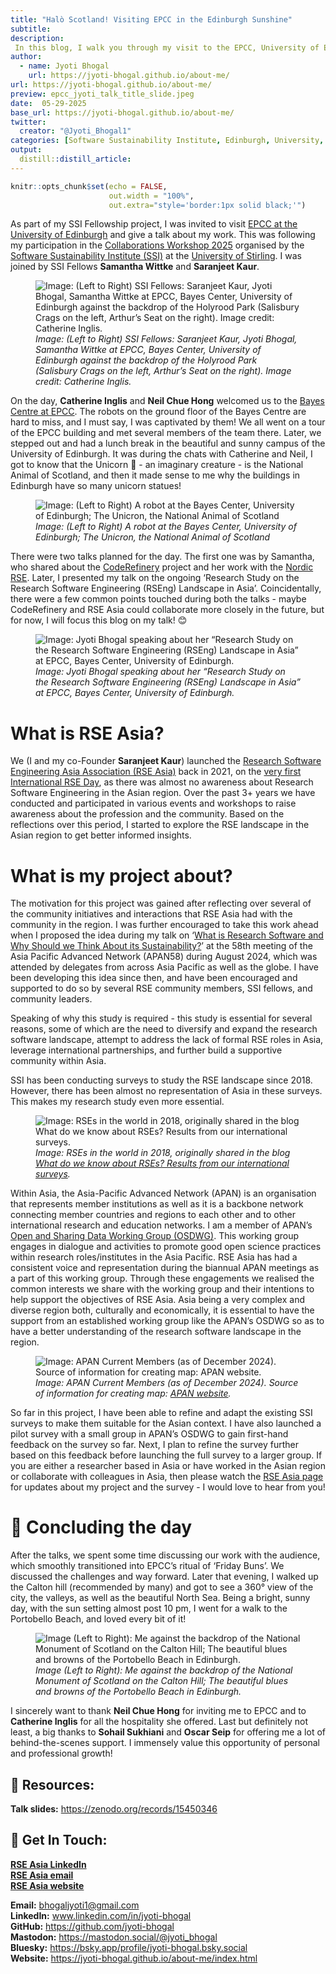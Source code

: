 ```yaml
---
title: "Halò Scotland! Visiting EPCC in the Edinburgh Sunshine"
subtitle: 
description: 
 In this blog, I walk you through my visit to the EPCC, University of Edinburgh where I was invited for a talk for my work towards the RSE Asia Association!
author:
  - name: Jyoti Bhogal
    url: https://jyoti-bhogal.github.io/about-me/
url: https://jyoti-bhogal.github.io/about-me/
preview: epcc_jyoti_talk_title_slide.jpeg
date:  05-29-2025
base_url: https://jyoti-bhogal.github.io/about-me/
twitter:
  creator: "@Jyoti_Bhogal1"
categories: [Software Sustainability Institute, Edinburgh, University, Talk,  Free and Open Source Software, Software, Research Software, Open Science, Open Source, Meta data] 
output:
  distill::distill_article:
---
```


```r
knitr::opts_chunk$set(echo = FALSE,
                      out.width = "100%",
                      out.extra="style='border:1px solid black;'")

```

As part of my SSI Fellowship project, I was invited to visit [EPCC at the University of Edinburgh](https://www.epcc.ed.ac.uk/) and give a talk about my work. This was following my participation in the [Collaborations Workshop 2025](https://www.software.ac.uk/workshop/collaborations-workshop-2025-cw25) organised by the [Software Sustainability Institute (SSI)](https://www.software.ac.uk/) at the [University of Stirling](https://www.stir.ac.uk/). I was joined by SSI Fellows **Samantha Wittke** and **Saranjeet Kaur**.

![*Image: (Left to Right) SSI Fellows: Saranjeet Kaur, Jyoti Bhogal, Samantha Wittke at EPCC, Bayes Center, University of Edinburgh against the backdrop of the Holyrood Park (Salisbury Crags on the left, Arthur’s Seat on the right). Image credit: Catherine Inglis.*](bayes_center_holyrood_park.jpg)

On the day, **Catherine Inglis** and **Neil Chue Hong** welcomed us to the [Bayes Centre at EPCC](https://bayes-centre.ed.ac.uk/). The robots on the ground floor of the Bayes Centre are hard to miss, and I must say, I was captivated by them\! We all went on a tour of the EPCC building and met several members of the team there. Later, we stepped out and had a lunch break in the beautiful and sunny campus of the University of Edinburgh. It was during the chats with Catherine and Neil, I got to know that the Unicorn 🦄 \- an imaginary creature \- is the National Animal of Scotland, and then it made sense to me why the buildings in Edinburgh have so many unicorn statues\! 

![*Image: (Left to Right) A robot at the Bayes Center, University of Edinburgh; The Unicron, the National Animal of Scotland*](robot_unicorn.png)

There were two talks planned for the day. The first one was by Samantha, who shared about the [CodeRefinery](https://coderefinery.org/) project and her work with the [Nordic RSE](https://nordic-rse.org/). Later, I presented my talk on the ongoing ‘Research Study on the Research Software Engineering (RSEng) Landscape in Asia’. Coincidentally, there were a few common points touched during both the talks \- maybe CodeRefinery and RSE Asia could collaborate more closely in the future, but for now, I will focus this blog on my talk\! 😊

![*Image: Jyoti Bhogal speaking about her “Research Study on the Research Software Engineering (RSEng) Landscape in Asia” at EPCC, Bayes Center, University of Edinburgh.*](epcc_jyoti_talk_title_slide.jpeg)  

# What is RSE Asia?

We (I and my co-Founder **Saranjeet Kaur**) launched the [Research Software Engineering Asia Association (RSE Asia)](https://rse-asia.github.io/RSE_Asia/) back in 2021, on the [very first International RSE Day](https://researchsoftware.org/council/intl-rse-day.html), as there was almost no awareness about Research Software Engineering in the Asian region. Over the past 3+ years we have conducted and participated in various events and workshops to raise awareness about the profession and the community. Based on the reflections over this period, I started to explore the RSE landscape in the Asian region to get better informed insights.

# What is my project about?

The motivation for this project was gained after reflecting over several of the community initiatives and interactions that RSE Asia had with the community in the region. I was further encouraged to take this work ahead when I proposed the idea during my talk on ‘[What is Research Software and Why Should we Think About its Sustainability?](https://zenodo.org/records/13377699)’ at the 58th meeting of the Asia Pacific Advanced Network (APAN58) during August 2024, which was attended by delegates from across Asia Pacific as well as the globe. I have been developing this idea since then, and have been encouraged and supported to do so by several RSE community members, SSI fellows, and community leaders. 

Speaking of why this study is required \- this study is essential for several reasons, some of which are the need to diversify and expand the research software landscape, attempt to address the lack of formal RSE roles in Asia, leverage international partnerships, and further build a supportive community within Asia.

SSI has been conducting surveys to study the RSE landscape since 2018\. However, there has been almost no representation of Asia in these surveys. This makes my research study even more essential. 

![*Image: RSEs in the world in 2018, originally shared in the blog [What do we know about RSEs? Results from our international surveys](https://www.software.ac.uk/blog/what-do-we-know-about-rses-results-our-international-surveys).*](ssi_survery_map.png)  

Within Asia, the Asia-Pacific Advanced Network (APAN) is an organisation that represents member institutions as well as it is a backbone network connecting member countries and regions to each other and to other international research and education networks. I am a member of APAN’s [Open and Sharing Data Working Group (OSDWG)](https://apan.net/elements/working-groups/open-sharing-data/). This working group engages in dialogue and activities to promote good open science practices within research roles/institutes in the Asia Pacific. RSE Asia has had a consistent voice and representation during the biannual APAN meetings as a part of this working group. Through these engagements we realised the common interests we share with the working group and their intentions to help support the objectives of RSE Asia. Asia being a very complex and diverse region both, culturally and economically, it is essential to have the support from an established working group like the APAN’s OSDWG so as to have a better understanding of the research software landscape in the region.

![*Image: APAN Current Members (as of December 2024). Source of information for creating map: [APAN website](https://apan.net/membership/current-members/).*](apan_current_members.png)

So far in this project, I have been able to refine and adapt the existing SSI surveys to make them suitable for the Asian context. I have also launched a pilot survey with a small group in APAN’s OSDWG to gain first-hand feedback on the survey so far. Next, I plan to refine the survey further based on this feedback before launching the full survey to a larger group. If you are either a researcher based in Asia or have worked in the Asian region or collaborate with colleagues in Asia, then please watch the [RSE Asia page](https://www.linkedin.com/company/rse-asia-association/?viewAsMember=true) for updates about my project and the survey \- I would love to hear from you\!

# 🎉 Concluding the day

After the talks, we spent some time discussing our work with the audience, which smoothly transitioned into EPCC’s ritual of ‘Friday Buns’. We discussed the challenges and way forward. Later that evening, I walked up the Calton hill (recommended by many) and got to see a 360° view of the city, the valleys, as well as the beautiful North Sea. Being a bright, sunny day, with the sun setting almost post 10 pm, I went for a walk to the Portobello Beach, and loved every bit of it\!

![*Image (Left to Right): Me against the backdrop of the National Monument of Scotland on the Calton Hill; The beautiful blues and browns of the Portobello Beach in Edinburgh.*](edinburgh_nature.png)

I sincerely want to thank **Neil Chue Hong** for inviting me to EPCC and to **Catherine Inglis** for all the hospitality she offered. Last but definitely not least, a big thanks to **Sohail Sukhiani** and **Oscar Seip** for offering me a lot of behind-the-scenes support. I immensely value this opportunity of personal and professional growth\!

## 🔑 Resources:

**Talk slides:** [https://zenodo.org/records/15450346](https://zenodo.org/records/15450346) 

## 📩 Get In Touch:

[**RSE Asia LinkedIn**](https://www.linkedin.com/company/rse-asia-association/?viewAsMember=true)  
[**RSE Asia email**](mailto:rse.asia.association@gmail.com)  
[**RSE Asia website**](https://rse-asia.github.io/RSE_Asia/)

**Email:** [bhogaljyoti1@gmail.com](mailto:bhogaljyoti1@gmail.com)   
**LinkedIn:** [www.linkedin.com/in/jyoti-bhogal](http://www.linkedin.com/in/jyoti-bhogal)   
**GitHub:** [https://github.com/jyoti-bhogal](https://github.com/jyoti-bhogal)    
**Mastodon:** [https://mastodon.social/@jyoti\_bhogal](https://mastodon.social/@jyoti_bhogal)   
**Bluesky:** [https://bsky.app/profile/jyoti-bhogal.bsky.social](https://bsky.app/profile/jyoti-bhogal.bsky.social)   
**Website:** [https://jyoti-bhogal.github.io/about-me/index.html](https://jyoti-bhogal.github.io/about-me/index.html) 
